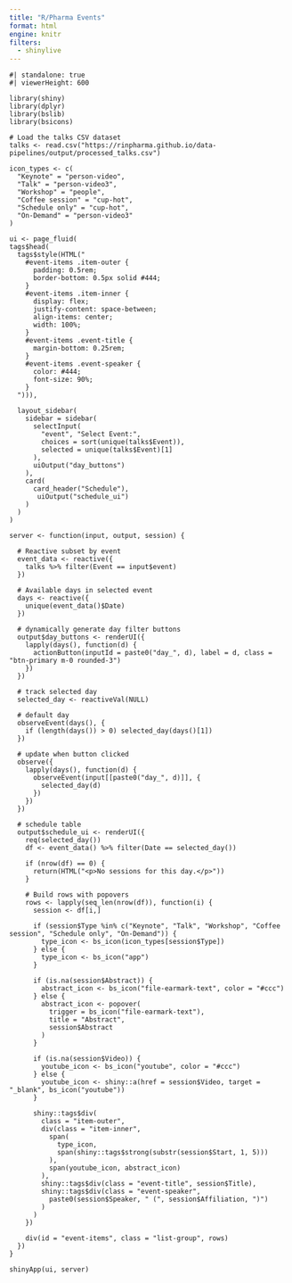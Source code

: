 ```yaml
---
title: "R/Pharma Events"
format: html
engine: knitr
filters:
  - shinylive
---
```


```shinylive-r
#| standalone: true
#| viewerHeight: 600

library(shiny)
library(dplyr)
library(bslib)
library(bsicons)

# Load the talks CSV dataset
talks <- read.csv("https://rinpharma.github.io/data-pipelines/output/processed_talks.csv")

icon_types <- c(
  "Keynote" = "person-video", 
  "Talk" = "person-video3", 
  "Workshop" = "people", 
  "Coffee session" = "cup-hot", 
  "Schedule only" = "cup-hot", 
  "On-Demand" = "person-video3"
)

ui <- page_fluid(
tags$head(
  tags$style(HTML("
    #event-items .item-outer {
      padding: 0.5rem;
      border-bottom: 0.5px solid #444;
    }
    #event-items .item-inner {
      display: flex;
      justify-content: space-between;
      align-items: center;
      width: 100%;
    }
    #event-items .event-title {
      margin-bottom: 0.25rem;
    }
    #event-items .event-speaker {
      color: #444;
      font-size: 90%;
    }
  "))),

  layout_sidebar(
    sidebar = sidebar(
      selectInput(
        "event", "Select Event:",
        choices = sort(unique(talks$Event)),
        selected = unique(talks$Event)[1]
      ),
      uiOutput("day_buttons")
    ),
    card(
      card_header("Schedule"),
       uiOutput("schedule_ui")
    )
  )
)

server <- function(input, output, session) {
  
  # Reactive subset by event
  event_data <- reactive({
    talks %>% filter(Event == input$event)
  })
  
  # Available days in selected event
  days <- reactive({
    unique(event_data()$Date)
  })
  
  # dynamically generate day filter buttons
  output$day_buttons <- renderUI({
    lapply(days(), function(d) {
      actionButton(inputId = paste0("day_", d), label = d, class = "btn-primary m-0 rounded-3")
    })
  })
  
  # track selected day
  selected_day <- reactiveVal(NULL)
  
  # default day
  observeEvent(days(), {
    if (length(days()) > 0) selected_day(days()[1])
  })
  
  # update when button clicked
  observe({
    lapply(days(), function(d) {
      observeEvent(input[[paste0("day_", d)]], {
        selected_day(d)
      })
    })
  })
  
  # schedule table
  output$schedule_ui <- renderUI({
    req(selected_day())
    df <- event_data() %>% filter(Date == selected_day())
    
    if (nrow(df) == 0) {
      return(HTML("<p>No sessions for this day.</p>"))
    }
    
    # Build rows with popovers
    rows <- lapply(seq_len(nrow(df)), function(i) {
      session <- df[i,]

      if (session$Type %in% c("Keynote", "Talk", "Workshop", "Coffee session", "Schedule only", "On-Demand")) {
        type_icon <- bs_icon(icon_types[session$Type])
      } else {
        type_icon <- bs_icon("app")
      }

      if (is.na(session$Abstract)) {
        abstract_icon <- bs_icon("file-earmark-text", color = "#ccc")
      } else {
        abstract_icon <- popover(
          trigger = bs_icon("file-earmark-text"),
          title = "Abstract",
          session$Abstract
        )
      }

      if (is.na(session$Video)) {
        youtube_icon <- bs_icon("youtube", color = "#ccc")
      } else {
        youtube_icon <- shiny::a(href = session$Video, target = "_blank", bs_icon("youtube"))
      }

      shiny::tags$div(
        class = "item-outer",
        div(class = "item-inner",
          span(
            type_icon,
            span(shiny::tags$strong(substr(session$Start, 1, 5)))
          ),
          span(youtube_icon, abstract_icon)
        ),
        shiny::tags$div(class = "event-title", session$Title),
        shiny::tags$div(class = "event-speaker",
          paste0(session$Speaker, " (", session$Affiliation, ")")
        )
      )
    })
    
    div(id = "event-items", class = "list-group", rows)
  })
}

shinyApp(ui, server)
```